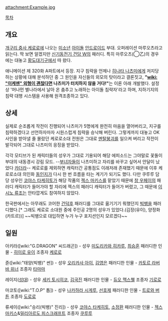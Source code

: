 attachment:Example.jpg

[[목차]]

== 개요 ==
[[개구리 중사 케로로]]에 나오는 [[미소년]] [[아이돌]] [[안드로이드]] 부대. 오퍼레이션 마루오츠라고 읽는다. 딱 보면 알겠지만 [[신기동전기 건담 W]]의 패러디. 특히 마루오츠(◯乙)의 경우에는 대놓고 [[OZ(신기동전기 건담 W)|황도대기구]]에서 따 왔다.

애니메이션 제 320화 A파트에서 등장. 지구 침략을 언제나 [[히나타 나츠미]]에게 저지당하는 상황에 대해 분석하던 중 그 원인을 자신들의 외모의 탓이라고 결론짓고, '''"[[wiki: "이케멘" 외형이 괜찮다면]] 나츠미가 터치하지 않을 거다!"'''는 이론 아래 개발했다. 설정상 '머나먼 별나라에서 날아 온 춤추고 노래하는 아이돌 침략자'라고 하며, 지하기지의 침략 대행 시스템을 사용해 원격조종하고 있다.

== 상세 ==
실제로 순조롭게 작전이 진행되어 나츠미가 5명에게 완전히 마음을 열어버리고, 지구를 침략하겠다고 선언하자마자 시원스럽게 침략을 승낙해 버린다. 그렇게까지 대놓고 OK사인을 받아낼 줄 몰랐던 케로로소대 전원은 그대로 [[멘탈붕괴]]를 일으켜 버리고 작전이 발각되어 그대로 나츠미의 응징을 받았다.

각각 모티브가 된 캐릭터들의 성우가 그대로 기용되어 해당 에피소드는 그야말로 꽃돌이부대의 내동경시 강림 모드. --[[부녀자]]들이 나츠미하고 자리를 바꾸고 싶어서 안달이 났었다 [[카더라]]-- 케로로를 제외하면 캐릭터간 공통점도 이래저래 존재했기 때문에 이후 케로로소대 의인화 [[동인지]]가 다시 한 번 흐름을 타는 계기가 되기도 했다. 다만 쿠루루 담당 성우인 [[코야스 타케히토]]가 해당 작품의 [[젝스 마키스]]를 맡았기 때문에 [[창 우페이]]의 패러디 캐릭터가 들어가야 할 자리에 젝스의 패러디 캐릭터가 들어가 버렸고, 그 때문에 [[이시노 류조]]는 안타깝게도 참여하지 않았다.

한국판에서는 아무래도 코어한 [[건덕후]] 패러디를 그대로 옮기기기 뭐했던지 [[빅뱅]]을 패러디했다.[* 그래도 케로로 소대원 중에 주인공 2명의 성우가 있었다.(김장(유이), 양정화(카트르))] ~~빅뱅으로 대입하면 누가 누구 포지션인지 모르겠다~~

== 일원 ==
아키라([wiki:"G.DRAGON" 씨드래곤]) - 성우 [[미도리카와 히카루]], [[최승훈]]
패러디한 인물 - [[히이로 유이]]
조종자 [[케로로]]

쥰([wiki:"태양(빅뱅)" 썬]) - 성우 [[오리카사 아이]], [[김영은]]   
패러디한 인물 - [[카토르 라버바 위너]]     
조종자 [[타마마]]

레이지([[대성(빅뱅)|성대]]) - 성우 [[세키 토시히코]], [[김국진]] 
패러디한 인물 - [[듀오 맥스웰]]   
조종자 [[기로로]]

마코토([wiki:"T.O.P" 톱]) - 성우 [[나카하라 시게루]], [[선호제]]
패러디한 인물 - [[트로와 버튼]]  
조종자 [[도로로]]

류세이([wiki:"승리(빅뱅)" 진리]) - 성우 [[코야스 타케히토]], [[소정환]]
패러디한 인물 - [[젝스 마키스]]&[[밀리아르도 피스크래프트]]
조종자 [[쿠루루]]
